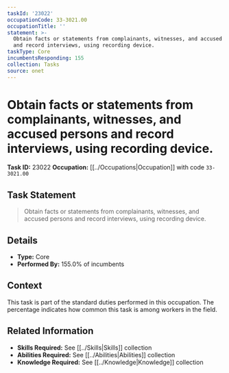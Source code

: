 ```yaml
---
taskId: '23022'
occupationCode: 33-3021.00
occupationTitle: ''
statement: >-
  Obtain facts or statements from complainants, witnesses, and accused persons
  and record interviews, using recording device.
taskType: Core
incumbentsResponding: 155
collection: Tasks
source: onet
---
```

# Obtain facts or statements from complainants, witnesses, and accused persons and record interviews, using recording device.

**Task ID:** 23022
**Occupation:** [[../Occupations|Occupation]] with code `33-3021.00`

## Task Statement

> Obtain facts or statements from complainants, witnesses, and accused persons and record interviews, using recording device.

## Details

- **Type:** Core
- **Performed By:** 155.0% of incumbents

## Context

This task is part of the standard duties performed in this occupation. The percentage indicates how common this task is among workers in the field.

## Related Information

- **Skills Required:** See [[../Skills|Skills]] collection
- **Abilities Required:** See [[../Abilities|Abilities]] collection
- **Knowledge Required:** See [[../Knowledge|Knowledge]] collection
